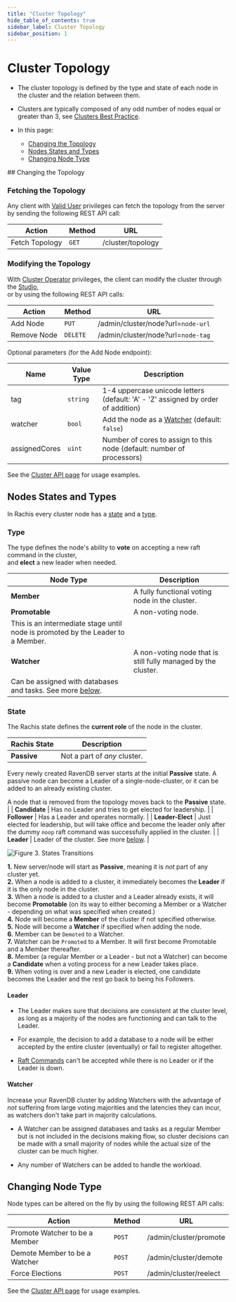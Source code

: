 ```yaml
---
title: "Cluster Topology"
hide_table_of_contents: true
sidebar_label: Cluster Topology
sidebar_position: 1
---
```



# Cluster Topology
<Admonition type="note" title="Note">

* The cluster topology is defined by the type and state of each node in the cluster and the relation between them.  

* Clusters are typically composed of any odd number of nodes equal or greater than 3, see [Clusters Best Practice](../../../server/clustering/cluster-best-practice-and-configuration.mdx).  

* In this page:  
  * [Changing the Topology](../../../server/clustering/rachis/cluster-topology.mdx#changing-the-topology)  
  * [Nodes States and Types](../../../server/clustering/rachis/cluster-topology.mdx#nodes-states-and-types)  
  * [Changing Node Type](../../../server/clustering/rachis/cluster-topology.mdx#changing-node-type)  
</Admonition>
## Changing the Topology

### Fetching the Topology
Any client with [Valid User](../../security/authorization/security-clearance-and-permissions.mdx#user) privileges can fetch the topology from the server 
by sending the following REST API call:  

| Action | Method | URL |
| - | - | - |
| Fetch Topology | `GET` | /cluster/topology |

### Modifying the Topology  
With [Cluster Operator](../../security/authorization/security-clearance-and-permissions.mdx#operator) privileges, 
the client can modify the cluster through the [Studio](../../../studio/server/cluster/cluster-view.mdx#cluster-view-operations),  
or by using the following REST API calls:  

| Action | Method | URL |
| - | - | - |
| Add Node | `PUT` | /admin/cluster/node?url=`node-url` |
| Remove Node | `DELETE` | /admin/cluster/node?url=`node-tag` |

Optional parameters (for the Add Node endpoint):

| Name | Value Type | Description |
| - | - | - |
| tag | `string` | 1-4 uppercase unicode letters (default: 'A' - 'Z' assigned by order of addition) |
| watcher | `bool` | Add the node as a [Watcher](../../../server/clustering/rachis/cluster-topology.mdx#watcher) (default: `false`) |
| assignedCores | `uint` | Number of cores to assign to this node (default: number of processors) |

See the [Cluster API page](../../../server/clustering/cluster-api.mdx) for usage examples.



## Nodes States and Types

In Rachis every cluster node has a [state](../../../server/clustering/rachis/cluster-topology.mdx#state) and a [type](../../../server/clustering/rachis/cluster-topology.mdx#type).  

<Admonition type="note" title="Note">

### Type
The type defines the node's ability to **vote** on accepting a new raft command in the cluster,  
and **elect** a new leader when needed.  

| Node Type | Description |
| - | - |
| **Member** | A fully functional voting node in the cluster. |
| **Promotable** | A non-voting node. 
This is an intermediate stage until node is promoted by the Leader to a Member. |
| **Watcher** | A non-voting node that is still fully managed by the cluster. 
Can be assigned with databases and tasks. See more [below](../../../server/clustering/rachis/cluster-topology.mdx#watcher). |
</Admonition>

<Admonition type="note" title="Note">

### State
The Rachis state defines the **current role** of the node in the cluster.

| Rachis State | Description |
| - | - |
| **Passive** | Not a part of _any_ cluster.

Every newly created RavenDB server starts at the initial **Passive** state.
A passive node can become a Leader of a single-node-cluster,
or it can be added to an already existing cluster.

A node that is removed from the topology moves back to the **Passive** state. |
| **Candidate** | Has no Leader and tries to get elected for leadership. |
| **Follower** | Has a Leader and operates normally. |
| **Leader-Elect** | Just elected for leadership, but will take office and become the leader only after the dummy `noop` raft command was successfully applied in the cluster. |
| **Leader** | Leader of the cluster. See more [below](../../../server/clustering/rachis/cluster-topology.mdx#leader). |
</Admonition>

<Admonition type="note" title="Note">

![Figure 3. States Transitions](./assets/cluster-states.png)

**1.** New server/node will start as **Passive**, meaning it is _not_ part of any cluster yet.  
**2.** When a node is added to a cluster, it immediately becomes the **Leader** if it is the only node in the cluster.  
**3.** When a node is added to a cluster and a Leader already exists, it will become **Promotable** (on its way to either becoming a Member or a Watcher - depending on what was specified when created.)  
**4.** Node will become a **Member** of the cluster if not specified otherwise.  
**5.** Node will become a **Watcher** if specified when adding the node.  
**6.** Member can be `Demoted` to a Watcher.  
**7.** Watcher can be `Promoted` to a Member. It will first become Promotable and a Member thereafter.  
**8.** Member (a regular Member or a Leader - but not a Watcher) can become a **Candidate** when a voting process for a new Leader takes place.  
**9.** When voting is over and a new Leader is elected, one candidate becomes the Leader and the rest go back to being his Followers.  
</Admonition>

<Admonition type="note" title="Note">

#### Leader
 
* The Leader makes sure that decisions are consistent at the cluster level, as long as a majority of the nodes are functioning and can talk to the Leader.  

* For example, the decision to add a database to a node will be either accepted by the entire cluster (eventually) or fail to register altogether.  

* [Raft Commands](../../../server/clustering/rachis/what-is-rachis.mdx#implementation-details) can't be accepted while there is no Leader or if the Leader is down.  
</Admonition>

<Admonition type="note" title="Note">

#### Watcher

Increase your RavenDB cluster by adding Watchers with the advantage of _not_ suffering from large voting majorities and the latencies they can incur, 
as watchers don't take part in majority calculations.  

* A Watcher can be assigned databases and tasks as a regular Member but is not included in the decisions making flow,
  so cluster decisions can be made with a small majority of nodes while the actual size of the cluster can be much higher.  

* Any number of Watchers can be added to handle the workload.  
</Admonition>


## Changing Node Type

Node types can be altered on the fly by using the following REST API calls:

| Action | Method | URL |
| - | - | - |
| Promote Watcher to be a Member | `POST` | /admin/cluster/promote |
| Demote Member to be a Watcher | `POST` | /admin/cluster/demote |
| Force Elections | `POST` | /admin/cluster/reelect |

See the [Cluster API page](../../../server/clustering/cluster-api.mdx) for usage examples.

